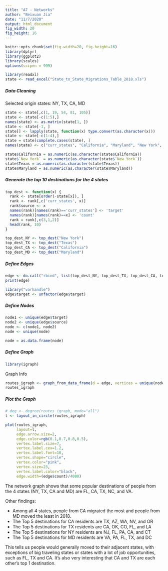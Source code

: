 ---
title: "A7 - Networks"
author: "Beixuan Jia"
date: "11/7/2020"
output: html_document
fig_width: 20 
fig_height: 16 
---

```{r}
knitr::opts_chunk$set(fig.width=20, fig.height=16) 
library(dplyr)
library(ggplot2)
library(scales)
options(scipen = 999)
```

```{r}
library(readxl)
state <- read_excel("State_to_State_Migrations_Table_2018.xls")
```
##### Data Cleaning
Selected origin states: NY, TX, CA, MD 
```{r}
state <- state[,c(1, 19, 54, 81, 105)]
state <- state[-c(1:5),]
names(state) <- as.matrix(state[1, ])
state <- state[-1, ]
state[] <- lapply(state, function(x) type.convert(as.character(x)))
state <- state[-c(1:4),]
state = state[complete.cases(state), ]
names(state) <- c("curr_states", "California", "Maryland", "New York", "Texas") 
```

```{r}
state$California = as.numeric(as.character(state$California))
state$`New York` = as.numeric(as.character(state$`New York`))
state$Texas = as.numeric(as.character(state$Texas))
state$Maryland = as.numeric(as.character(state$Maryland))
```

##### Generate the top 10 destinations for the 4 states
```{r}
top_dest <- function(x) {
  rank <- state[order(-state[x]), ]
  rank <- rank[,c('curr_states', x)]
  rank$source <- x
  names(rank)[names(rank)=='curr_states'] <- 'target'
  names(rank)[names(rank)==x] <- 'count'
  rank = rank[,c(3,1,2)]
  head(rank, 10)
}

top_dest_NY <- top_dest("New York")
top_dest_TX <- top_dest("Texas")
top_dest_CA <- top_dest("California")
top_dest_MD <- top_dest("Maryland")
```

##### Define Edges
```{r}
edge <- do.call("rbind", list(top_dest_NY, top_dest_TX, top_dest_CA, top_dest_MD))
print(edge)
```

```{r}
library("varhandle")
edge$target <- unfactor(edge$target)
```

##### Define Nodes
```{r}
node1 <- unique(edge$target)
node2 <- unique(edge$source)
node <- c(node1, node2)
node <- unique(node)
```

```{r}
node = as.data.frame(node) 
```

##### Define Graph
```{r}
library(igraph)
```

Graph Info
```{r}
routes_igraph <- graph_from_data_frame(d = edge, vertices = unique(node), directed = TRUE)
routes_igraph
```

##### Plot the Graph
```{r}
# deg <- degree(routes_igraph, mode="all")
l <- layout_in_circle(routes_igraph)

plot(routes_igraph, 
     layout=l, 
     edge.arrow.size=2, 
     edge.color=rgb(0.1,0.7,0.8,0.5),
     vertex.label.size=7,
     vertex.label.cex=1.2, 
     vertex.label.font=10,
     vertex.shape="circle", 
     vertex.color="pink",
     vertex.size=23, 
     vertex.label.color="black", 
     edge.width=(edge$count)/4000)
```
The network graph shows that some popular destinations of people from the 4 states (NY, TX, CA and MD) are FL, CA, TX, NC, and VA. 

Other findings: 

* Among all 4 states, people from CA migrated the most and people from MD moved the least in 2018.
* The Top 5 destinations for CA residents are TX, AZ, WA, NV, and OR
* The Top 5 destinations for TX residents are CA, OK, CO, FL, and LA
* The Top 5 destinations for NY residents are NJ, FL, PA, CA, and CT
* The Top 5 destinations for MD residents are VA, PA, FL, TX, and DC

This tells us people would generally moved to their adjacent states, with exceptions of big traveling states or states with a lot of job opportunities, such as FL, TX and CA. It's also very interesting that CA and TX are each other's top 1 destination.
